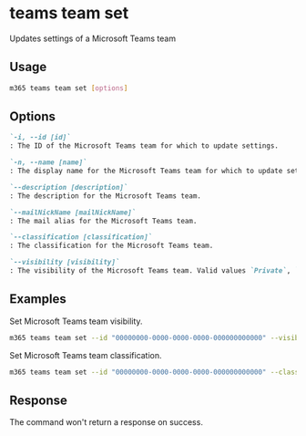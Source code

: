 
# teams team set

Updates settings of a Microsoft Teams team

## Usage

```sh
m365 teams team set [options]
```

## Options

```md definition-list
`-i, --id [id]`
: The ID of the Microsoft Teams team for which to update settings.

`-n, --name [name]`
: The display name for the Microsoft Teams team for which to update settings.

`--description [description]`
: The description for the Microsoft Teams team.

`--mailNickName [mailNickName]`
: The mail alias for the Microsoft Teams team.

`--classification [classification]`
: The classification for the Microsoft Teams team.

`--visibility [visibility]`
: The visibility of the Microsoft Teams team. Valid values `Private`, `Public`.
```

<Global />

## Examples

Set Microsoft Teams team visibility.

```sh
m365 teams team set --id "00000000-0000-0000-0000-000000000000" --visibility Private
```

Set Microsoft Teams team classification.

```sh
m365 teams team set --id "00000000-0000-0000-0000-000000000000" --classification MBI
```

## Response

The command won't return a response on success.
